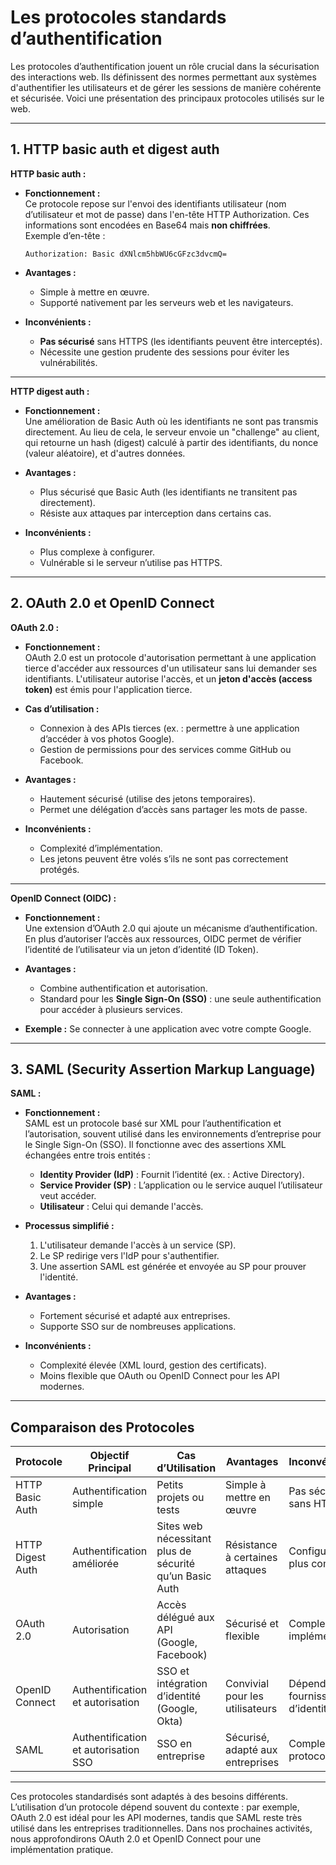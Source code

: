 # **Les protocoles standards d’authentification**

Les protocoles d’authentification jouent un rôle crucial dans la sécurisation des interactions web. Ils définissent des normes permettant aux systèmes d'authentifier les utilisateurs et de gérer les sessions de manière cohérente et sécurisée. Voici une présentation des principaux protocoles utilisés sur le web.

---

## **1. HTTP basic auth et digest auth**

**HTTP basic auth :**  
- **Fonctionnement :**  
  Ce protocole repose sur l'envoi des identifiants utilisateur (nom d’utilisateur et mot de passe) dans l'en-tête HTTP Authorization. Ces informations sont encodées en Base64 mais **non chiffrées**.  
  Exemple d’en-tête :  
  ```
  Authorization: Basic dXNlcm5hbWU6cGFzc3dvcmQ=
  ```

- **Avantages :**  
  - Simple à mettre en œuvre.  
  - Supporté nativement par les serveurs web et les navigateurs.  

- **Inconvénients :**  
  - **Pas sécurisé** sans HTTPS (les identifiants peuvent être interceptés).  
  - Nécessite une gestion prudente des sessions pour éviter les vulnérabilités.

---

**HTTP digest auth :**  
- **Fonctionnement :**  
  Une amélioration de Basic Auth où les identifiants ne sont pas transmis directement. Au lieu de cela, le serveur envoie un "challenge" au client, qui retourne un hash (digest) calculé à partir des identifiants, du nonce (valeur aléatoire), et d'autres données.

- **Avantages :**  
  - Plus sécurisé que Basic Auth (les identifiants ne transitent pas directement).  
  - Résiste aux attaques par interception dans certains cas.  

- **Inconvénients :**  
  - Plus complexe à configurer.  
  - Vulnérable si le serveur n’utilise pas HTTPS.

---

## **2. OAuth 2.0 et OpenID Connect**

**OAuth 2.0 :**  
- **Fonctionnement :**  
  OAuth 2.0 est un protocole d'autorisation permettant à une application tierce d'accéder aux ressources d'un utilisateur sans lui demander ses identifiants. L'utilisateur autorise l'accès, et un **jeton d'accès (access token)** est émis pour l'application tierce.  

- **Cas d’utilisation :**  
  - Connexion à des APIs tierces (ex. : permettre à une application d’accéder à vos photos Google).  
  - Gestion de permissions pour des services comme GitHub ou Facebook.

- **Avantages :**  
  - Hautement sécurisé (utilise des jetons temporaires).  
  - Permet une délégation d’accès sans partager les mots de passe.  

- **Inconvénients :**  
  - Complexité d’implémentation.  
  - Les jetons peuvent être volés s’ils ne sont pas correctement protégés.

---

**OpenID Connect (OIDC) :**  
- **Fonctionnement :**  
  Une extension d’OAuth 2.0 qui ajoute un mécanisme d’authentification. En plus d’autoriser l’accès aux ressources, OIDC permet de vérifier l’identité de l’utilisateur via un jeton d’identité (ID Token).  

- **Avantages :**  
  - Combine authentification et autorisation.  
  - Standard pour les **Single Sign-On (SSO)** : une seule authentification pour accéder à plusieurs services.  

- **Exemple :** Se connecter à une application avec votre compte Google.

---

## **3. SAML (Security Assertion Markup Language)**

**SAML :**  
- **Fonctionnement :**  
  SAML est un protocole basé sur XML pour l’authentification et l’autorisation, souvent utilisé dans les environnements d’entreprise pour le Single Sign-On (SSO). Il fonctionne avec des assertions XML échangées entre trois entités :  
  - **Identity Provider (IdP)** : Fournit l’identité (ex. : Active Directory).  
  - **Service Provider (SP)** : L’application ou le service auquel l’utilisateur veut accéder.  
  - **Utilisateur** : Celui qui demande l'accès.  

- **Processus simplifié :**  
  1. L'utilisateur demande l'accès à un service (SP).  
  2. Le SP redirige vers l'IdP pour s'authentifier.  
  3. Une assertion SAML est générée et envoyée au SP pour prouver l'identité.  

- **Avantages :**  
  - Fortement sécurisé et adapté aux entreprises.  
  - Supporte SSO sur de nombreuses applications.  

- **Inconvénients :**  
  - Complexité élevée (XML lourd, gestion des certificats).  
  - Moins flexible que OAuth ou OpenID Connect pour les API modernes.

---

## **Comparaison des Protocoles**

| **Protocole**         | **Objectif Principal**                | **Cas d’Utilisation**                                | **Avantages**                     | **Inconvénients**                 |
|------------------------|---------------------------------------|----------------------------------------------------|------------------------------------|-----------------------------------|
| HTTP Basic Auth        | Authentification simple              | Petits projets ou tests                            | Simple à mettre en œuvre           | Pas sécurisé sans HTTPS           |
| HTTP Digest Auth       | Authentification améliorée           | Sites web nécessitant plus de sécurité qu’un Basic Auth | Résistance à certaines attaques    | Configuration plus complexe       |
| OAuth 2.0              | Autorisation                         | Accès délégué aux API (Google, Facebook)           | Sécurisé et flexible               | Complexe à implémenter            |
| OpenID Connect         | Authentification et autorisation     | SSO et intégration d’identité (Google, Okta)       | Convivial pour les utilisateurs    | Dépend des fournisseurs d’identité |
| SAML                   | Authentification et autorisation SSO | SSO en entreprise                                  | Sécurisé, adapté aux entreprises   | Complexité du protocole           |

---

Ces protocoles standardisés sont adaptés à des besoins différents. L’utilisation d’un protocole dépend souvent du contexte : par exemple, OAuth 2.0 est idéal pour les API modernes, tandis que SAML reste très utilisé dans les entreprises traditionnelles. Dans nos prochaines activités, nous approfondirons OAuth 2.0 et OpenID Connect pour une implémentation pratique. 